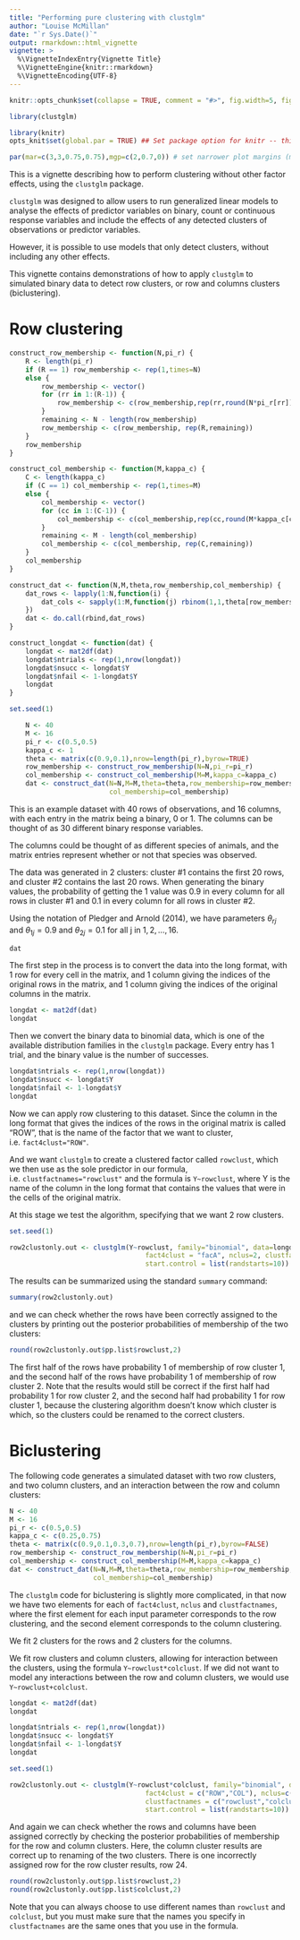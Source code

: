 ```yaml
---
title: "Performing pure clustering with clustglm"
author: "Louise McMillan"
date: "`r Sys.Date()`"
output: rmarkdown::html_vignette
vignette: >
  %\VignetteIndexEntry{Vignette Title}
  %\VignetteEngine{knitr::rmarkdown}
  %\VignetteEncoding{UTF-8}
---
```


```r
knitr::opts_chunk$set(collapse = TRUE, comment = "#>", fig.width=5, fig.height=5)

library(clustglm)
```

```r
library(knitr)
opts_knit$set(global.par = TRUE) ## Set package option for knitr -- this is NOT the same as changing the chunk options like we did above with opts_chunk$set
```

```r
par(mar=c(3,3,0.75,0.75),mgp=c(2,0.7,0)) # set narrower plot margins (must be in a separate chunk to the calls to plot, because of the way the global.par option works in knitr)
``` 

This is a vignette describing how to perform clustering without other factor effects, using the `clustglm` package. 

`clustglm` was designed to allow users to run generalized linear models to analyse the effects of predictor variables on binary, count or continuous response variables and include the effects of any detected clusters of observations or predictor variables. 

However, it is possible to use models that only detect clusters, without including any other effects.

This vignette contains demonstrations of how to apply `clustglm` to simulated binary data to detect row clusters, or row and columns clusters (biclustering).

# Row clustering

```r
construct_row_membership <- function(N,pi_r) {
    R <- length(pi_r)
    if (R == 1) row_membership <- rep(1,times=N)
    else {
        row_membership <- vector()
        for (rr in 1:(R-1)) {
            row_membership <- c(row_membership,rep(rr,round(N*pi_r[rr])))
        }
        remaining <- N - length(row_membership)
        row_membership <- c(row_membership, rep(R,remaining))
    }
    row_membership
}

construct_col_membership <- function(M,kappa_c) {
    C <- length(kappa_c)
    if (C == 1) col_membership <- rep(1,times=M)
    else {
        col_membership <- vector()
        for (cc in 1:(C-1)) {
            col_membership <- c(col_membership,rep(cc,round(M*kappa_c[cc])))
        }
        remaining <- M - length(col_membership)
        col_membership <- c(col_membership, rep(C,remaining))
    }
    col_membership
}

construct_dat <- function(N,M,theta,row_membership,col_membership) {
    dat_rows <- lapply(1:N,function(i) {
        dat_cols <- sapply(1:M,function(j) rbinom(1,1,theta[row_membership[i],col_membership[j]]))
    })
    dat <- do.call(rbind,dat_rows)
}

construct_longdat <- function(dat) {
    longdat <- mat2df(dat)
    longdat$ntrials <- rep(1,nrow(longdat))
    longdat$nsucc <- longdat$Y
    longdat$nfail <- 1-longdat$Y
    longdat
}

set.seed(1)

    N <- 40
    M <- 16
    pi_r <- c(0.5,0.5)
    kappa_c <- 1
    theta <- matrix(c(0.9,0.1),nrow=length(pi_r),byrow=TRUE)
    row_membership <- construct_row_membership(N=N,pi_r=pi_r)
    col_membership <- construct_col_membership(M=M,kappa_c=kappa_c)
    dat <- construct_dat(N=N,M=M,theta=theta,row_membership=row_membership,
                         col_membership=col_membership)
```

This is an example dataset with 40 rows of observations, and 16 columns, with each entry in the matrix being a binary, 0 or 1. The columns can be thought of as 30 different binary response variables.

The columns could be thought of as different species of animals, and the matrix entries represent whether or not that species was observed.

The data was generated in 2 clusters: cluster #1 contains the first 20 rows, and cluster #2 contains the last 20 rows. When generating the binary values, the probability of getting the 1 value was 0.9 in every column for all rows in cluster #1 and 0.1 in every column for all rows in cluster #2.

Using the notation of Pledger and Arnold (2014), we have parameters $\theta_{rj}$ and $\theta_{1j} = 0.9$ and $\theta_{2j} = 0.1$ for all j in $1,2,\ldots,16$.

```r
dat
```

The first step in the process is to convert the data into the long format, with 1 row for every cell in the matrix, and 1 column giving the indices of the original rows in the matrix, and 1 column giving the indices of the original columns in the matrix.

```r
longdat <- mat2df(dat)
longdat
```

Then we convert the binary data to binomial data, which is one of the available distribution families in the `clustglm` package. Every entry has 1 trial, and the binary value is the number of successes.

```r
longdat$ntrials <- rep(1,nrow(longdat))
longdat$nsucc <- longdat$Y
longdat$nfail <- 1-longdat$Y
longdat
```

Now we can apply row clustering to this dataset. Since the column in the long format that gives the indices of the rows in the original matrix is called "ROW", that is the name of the factor that we want to cluster, i.e. `fact4clust="ROW"`. 

And we want `clustglm` to create a clustered factor called `rowclust`, which we then use as the sole predictor in our formula, i.e. `clustfactnames="rowclust"` and the formula is `Y~rowclust`, where Y is the name of the column in the long format that contains the values that were in the cells of the original matrix.

At this stage we test the algorithm, specifying that we want 2 row clusters.

```r
set.seed(1)
```

```r
row2clustonly.out <- clustglm(Y~rowclust, family="binomial", data=longdat,
                                  fact4clust = "facA", nclus=2, clustfactnames = "rowclust",
                                  start.control = list(randstarts=10))
```

The results can be summarized using the standard `summary` command:

```r
summary(row2clustonly.out)
```

and we can check whether the rows have been correctly assigned to the clusters by printing out the posterior probabilities of membership of the two clusters:

```r
round(row2clustonly.out$pp.list$rowclust,2)
```

The first half of the rows have probability 1 of membership of row cluster 1, and the second half of the rows have probability 1 of membership of row cluster 2. Note that the results would still be correct if the first half had probability 1 for row cluster 2, and the second half had probability 1 for row cluster 1, because the clustering algorithm doesn't know which cluster is which, so the clusters could be renamed to the correct clusters.

# Biclustering

The following code generates a simulated dataset with two row clusters, and two column clusters, and an interaction between the row and column clusters:

```r
N <- 40
M <- 16
pi_r <- c(0.5,0.5)
kappa_c <- c(0.25,0.75)
theta <- matrix(c(0.9,0.1,0.3,0.7),nrow=length(pi_r),byrow=FALSE)
row_membership <- construct_row_membership(N=N,pi_r=pi_r)
col_membership <- construct_col_membership(M=M,kappa_c=kappa_c)
dat <- construct_dat(N=N,M=M,theta=theta,row_membership=row_membership,
                     col_membership=col_membership)
```

The `clustglm` code for biclustering is slightly more complicated, in that now we have two elements for each of `fact4clust`, `nclus` and `clustfactnames`, where the first element for each input parameter corresponds to the row clustering, and the second element corresponds to the column clustering.

We fit 2 clusters for the rows and 2 clusters for the columns.

We fit row clusters and column clusters, allowing for interaction between the clusters, using the formula `Y~rowclust*colclust`. If we did not want to model any interactions between the row and column clusters, we would use `Y~rowclust+colclust`.

```r
longdat <- mat2df(dat)
longdat

longdat$ntrials <- rep(1,nrow(longdat))
longdat$nsucc <- longdat$Y
longdat$nfail <- 1-longdat$Y
longdat

set.seed(1)
```

```r
row2clustonly.out <- clustglm(Y~rowclust*colclust, family="binomial", data=longdat,
                                  fact4clust = c("ROW","COL"), nclus=c(2,2), 
                                  clustfactnames = c("rowclust","colclust"),
                                  start.control = list(randstarts=10))
```

And again we can check whether the rows and columns have been assigned correctly by checking the posterior probabilities of membership for the row and column clusters. Here, the column cluster results are correct up to renaming of the two clusters. There is one incorrectly assigned row for the row cluster results, row 24.

```r
round(row2clustonly.out$pp.list$rowclust,2)
round(row2clustonly.out$pp.list$colclust,2)
```

Note that you can always choose to use different names than `rowclust` and `colclust`, but you must make sure that the names you specify in `clustfactnames` are the same ones that you use in the formula.
